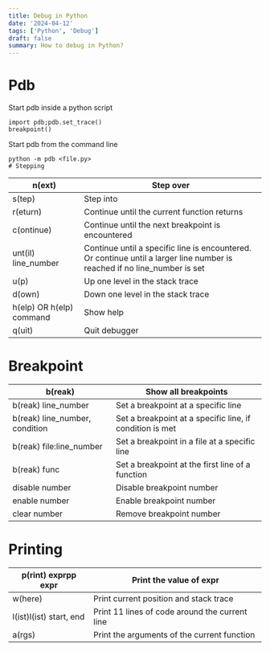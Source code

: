 ```yaml
---
title: Debug in Python
date: '2024-04-12'
tags: ['Python', 'Debug']
draft: false
summary: How to debug in Python?
---
```

# Pdb
Start pdb inside a python script
```
import pdb;pdb.set_trace()
breakpoint()
```
Start pdb from the command line
```
python -m pdb <file.py>
# Stepping
```
| n(ext)               | Step over                                                                                                                 |
|----------------------|---------------------------------------------------------------------------------------------------------------------------|
| s(tep)               | Step into                                                                                                                 |
| r(eturn)             | Continue until the current function returns                                                                               |
| c(ontinue)           | Continue until the next breakpoint is encountered                                                                         |
| unt(il) line_number  | Continue until a specific line is encountered. Or continue until a larger line number is reached if no line_number is set |
| u(p)                 | Up one level in the stack trace                                                                                           |
| d(own)               | Down one level in the stack trace                                                                                         |
| h(elp) OR h(elp) command | Show help                                                                                                                 |
| q(uit)               | Quit debugger                                                                                                             |
# Breakpoint
| b(reak)                        | Show all breakpoints                                     |
|--------------------------------|----------------------------------------------------------|
| b(reak) line_number            | Set a breakpoint at a specific line                      |
| b(reak) line_number, condition | Set a breakpoint at a specific line, if condition is met |
| b(reak) file:line_number       | Set a breakpoint in a file at a specific line            |
| b(reak) func                   | Set a breakpoint at the first line of a function         |
| disable number                 | Disable breakpoint number                                |
| enable number                  | Enable breakpoint number                                 |
| clear number                   | Remove breakpoint number                                 |
# Printing
| p(rint) exprpp expr     | Print the value of expr                        |
|-------------------------|------------------------------------------------|
| w(here)                 | Print current position and stack trace         |
| l(ist)l(ist) start, end | Print 11 lines of code around the current line |
| a(rgs)                  | Print the arguments of the current function    |
